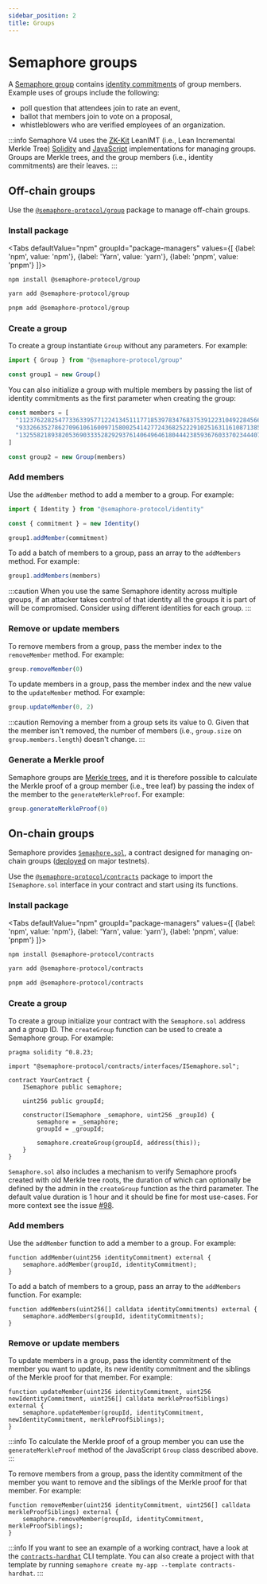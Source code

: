 ```yaml
---
sidebar_position: 2
title: Groups
---
```



# Semaphore groups

A [Semaphore group](/V4-alpha/glossary/#group) contains [identity commitments](/V4-alpha/glossary/#commitment) of group members.
Example uses of groups include the following:

-   poll question that attendees join to rate an event,
-   ballot that members join to vote on a proposal,
-   whistleblowers who are verified employees of an organization.

:::info
Semaphore V4 uses the [ZK-Kit](https://github.com/privacy-scaling-explorations/zk-kit) LeanIMT (i.e., Lean Incremental
Merkle Tree) [Solidity](https://github.com/privacy-scaling-explorations/zk-kit/tree/main/packages/imt.sol/contracts) and
[JavaScript](https://github.com/privacy-scaling-explorations/zk-kit/tree/main/packages/imt) implementations for managing groups. Groups are Merkle trees, and the group members (i.e., identity commitments) are their leaves.
:::

## Off-chain groups

Use the [`@semaphore-protocol/group`](https://github.com/semaphore-protocol/semaphore/blob/feat/semaphore-v4/packages/group) package to manage off-chain groups.

### Install package

<Tabs
defaultValue="npm"
groupId="package-managers"
values={[
{label: 'npm', value: 'npm'},
{label: 'Yarn', value: 'yarn'},
{label: 'pnpm', value: 'pnpm'}
]}>
<TabItem value="npm">

```bash
npm install @semaphore-protocol/group
```

</TabItem>
<TabItem value="yarn">

```bash
yarn add @semaphore-protocol/group
```

</TabItem>
<TabItem value="pnpm">

```bash
pnpm add @semaphore-protocol/group
```

</TabItem>
</Tabs>

### Create a group

To create a group instantiate `Group` without any parameters. For example:

```ts
import { Group } from "@semaphore-protocol/group"

const group1 = new Group()
```

You can also initialize a group with multiple members by passing the list of identity commitments as the first parameter when creating the group:

```ts
const members = [
  "11237622825477336339577122413451117718539783476837539122310492284566644730311",
  "9332663527862709610616009715800254142772436825222910251631161087138559093425",
  "13255821893820536903335282929376140649646180444238593676033702344407594536519"
]

const group2 = new Group(members)
```

### Add members

Use the `addMember` method to add a member to a group. For example:

```ts
import { Identity } from "@semaphore-protocol/identity"

const { commitment } = new Identity()

group1.addMember(commitment)
```

To add a batch of members to a group, pass an array to the `addMembers` method. For example:

```ts
group1.addMembers(members)
```

:::caution
When you use the same Semaphore identity across multiple groups, if an attacker takes control of that identity all the groups it is part of will be compromised. Consider using different identities for each group.
:::

### Remove or update members

To remove members from a group, pass the member index to the `removeMember` method. For example:

```ts
group.removeMember(0)
```

To update members in a group, pass the member index and the new value to the `updateMember` method. For example:

```ts
group.updateMember(0, 2)
```

:::caution
Removing a member from a group sets its value to 0.
Given that the member isn't removed, the number of members (i.e., `group.size` on `group.members.length`) doesn't change.
:::

### Generate a Merkle proof

Semaphore groups are [Merkle trees](/V4-alpha/glossary#merkle-tree), and it is therefore possible to calculate the Merkle proof of a group member (i.e., tree leaf) by passing the index of the member to the `generateMerkleProof`. For example:

```ts
group.generateMerkleProof(0)
```

## On-chain groups

Semaphore provides [`Semaphore.sol`](https://github.com/semaphore-protocol/semaphore/blob/feat/semaphore-v4/packages/contracts/contracts/Semaphore.sol), a contract designed for managing on-chain groups ([deployed](/V4-alpha/deployed-contracts) on major testnets).

Use the [`@semaphore-protocol/contracts`](https://github.com/semaphore-protocol/semaphore/blob/feat/semaphore-v4/packages/contracts) package to import the `ISemaphore.sol` interface in your contract and start using its functions.

### Install package

<Tabs
defaultValue="npm"
groupId="package-managers"
values={[
{label: 'npm', value: 'npm'},
{label: 'Yarn', value: 'yarn'},
{label: 'pnpm', value: 'pnpm'}
]}>
<TabItem value="npm">

```bash
npm install @semaphore-protocol/contracts
```

</TabItem>
<TabItem value="yarn">

```bash
yarn add @semaphore-protocol/contracts
```

</TabItem>
<TabItem value="pnpm">

```bash
pnpm add @semaphore-protocol/contracts
```

</TabItem>
</Tabs>

### Create a group

To create a group initialize your contract with the `Semaphore.sol` address and a group ID.
The `createGroup` function can be used to create a Semaphore group. For example:

```solidity
pragma solidity ^0.8.23;

import "@semaphore-protocol/contracts/interfaces/ISemaphore.sol";

contract YourContract {
    ISemaphore public semaphore;

    uint256 public groupId;

    constructor(ISemaphore _semaphore, uint256 _groupId) {
        semaphore = _semaphore;
        groupId = _groupId;

        semaphore.createGroup(groupId, address(this));
    }
}
```

`Semaphore.sol` also includes a mechanism to verify Semaphore proofs created with old Merkle tree roots, the duration of which can optionally be defined by the admin in the `createGroup` function as the third parameter. The default value duration is 1 hour and it should be fine for most use-cases. For more context see the issue [#98](https://github.com/semaphore-protocol/semaphore/issues/98).

### Add members

Use the `addMember` function to add a member to a group. For example:

```solidity
function addMember(uint256 identityCommitment) external {
    semaphore.addMember(groupId, identityCommitment);
}
```

To add a batch of members to a group, pass an array to the `addMembers` function. For example:

```solidity
function addMembers(uint256[] calldata identityCommitments) external {
    semaphore.addMembers(groupId, identityCommitments);
}
```

### Remove or update members

To update members in a group, pass the identity commitment of the member you want to update, its new identity commitment and the siblings of the Merkle proof for that member. For example:

```solidity
function updateMember(uint256 identityCommitment, uint256 newIdentityCommitment, uint256[] calldata merkleProofSiblings) external {
    semaphore.updateMember(groupId, identityCommitment, newIdentityCommitment, merkleProofSiblings);
}
```

:::info
To calculate the Merkle proof of a group member you can use the `generateMerkleProof` method of the JavaScript `Group` class described above.
:::

To remove members from a group, pass the identity commitment of the member you want to remove and the siblings of the Merkle proof for that member. For example:

```solidity
function removeMember(uint256 identityCommitment, uint256[] calldata merkleProofSiblings) external {
    semaphore.removeMember(groupId, identityCommitment, merkleProofSiblings);
}
```

:::info
If you want to see an example of a working contract, have a look at the [`contracts-hardhat`](https://github.com/semaphore-protocol/semaphore/tree/feat/semaphore-v4/packages/cli-template-contracts-hardhat) CLI template. You can also create a project with that template by running `semaphore create my-app --template contracts-hardhat`.
:::

